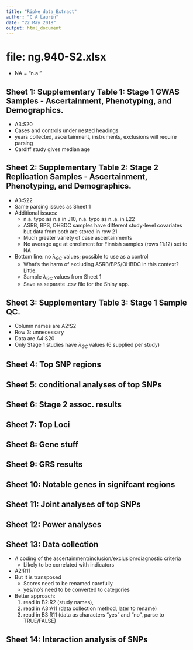 ```yaml
---
title: "Ripke_data_Extract"
author: "C A Laurin"
date: "22 May 2018"
output: html_document
---
```


# file: ng.940-S2.xlsx
- NA = "n.a."

## Sheet 1: Supplementary Table 1: Stage 1 GWAS Samples - Ascertainment, Phenotyping, and Demographics.																		

- A3:S20
- Cases and controls under nested headings 
- years collected, ascertainment, instruments, exclusions will require parsing
- Cardiff study gives median age

## Sheet 2: Supplementary Table 2: Stage 2 Replication Samples - Ascertainment, Phenotyping, and Demographics.	
- A3:S22
- Same parsing issues as Sheet 1
- Additional issues: 
    + n.a. typo as n.a in J10, n.a. typo as n..a. in L22
    + ASRB, BPS, OHBDC samples have different study-level covariates but data from
    both are stored in row 21
    + Much greater variety of case ascertainments 
    + No average age at enrollment for Finnish samples (rows 11:12) set to NA
- Bottom line: no $\lambda_{GC}$ values; possible to use as a control
    + What's the harm of excluding ASRB/BPS/OHBDC in this context? Little.
    + Sample $\lambda_{GC}$ values from Sheet 1
    + Save as separate .csv file for the Shiny app.

## Sheet 3:  Supplementary Table 3: Stage 1 Sample QC.				
- Column names are A2:S2
- Row 3: unnecessary
- Data are A4:S20
- Only Stage 1 studies have $\lambda_{GC}$ values (6 supplied per study)

## Sheet 4: Top SNP regions
## Sheet 5: conditional analyses of top SNPs
## Sheet 6: Stage 2 assoc. results
## Sheet 7: Top Loci
## Sheet 8: Gene stuff
## Sheet 9: GRS results
## Sheet 10: Notable genes in signifcant regions
## Sheet 11: Joint analyses of top SNPs
## Sheet 12: Power analyses
## Sheet 13: Data collection
- _A_ coding of the ascertainment/inclusion/exclusion/diagnostic criteria
    + Likely to be correlated with indicators
- A2:R11 
- But it is transposed
    + Scores need to be renamed carefully
    + yes/no's need to be converted to categories
- Better approach: 
    1. read in B2:R2 (study names), 
    2. read in A3:A11 (data collection method, later to rename)
    3. read in B3:R11 (data as characters "yes" and "no", parse to TRUE/FALSE)
    
## Sheet 14: Interaction analysis of SNPs
